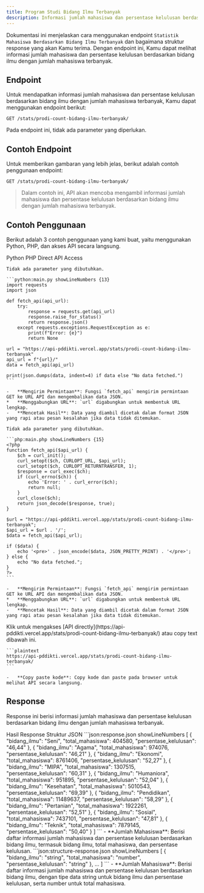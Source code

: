 ```yaml
---
title: Program Studi Bidang Ilmu Terbanyak
description: Informasi jumlah mahasiswa dan persentase kelulusan berdasarkan bidang ilmu dengan jumlah mahasiswa terbanyak.
---
```


Dokumentasi ini menjelaskan cara menggunakan endpoint `Statistik Mahasiswa Berdasarkan Bidang Ilmu Terbanyak` dan bagaimana struktur response yang akan Kamu terima. Dengan endpoint ini, Kamu dapat melihat informasi jumlah mahasiswa dan persentase kelulusan berdasarkan bidang ilmu dengan jumlah mahasiswa terbanyak.

## Endpoint

Untuk mendapatkan informasi jumlah mahasiswa dan persentase kelulusan berdasarkan bidang ilmu dengan jumlah mahasiswa terbanyak, Kamu dapat menggunakan endpoint berikut:

```plaintext
GET /stats/prodi-count-bidang-ilmu-terbanyak/
```

Pada endpoint ini, tidak ada parameter yang diperlukan.

## Contoh Endpoint

Untuk memberikan gambaran yang lebih jelas, berikut adalah contoh penggunaan endpoint:

```plaintext
GET /stats/prodi-count-bidang-ilmu-terbanyak/
```

> Dalam contoh ini, API akan mencoba mengambil informasi jumlah mahasiswa dan persentase kelulusan berdasarkan bidang ilmu dengan jumlah mahasiswa terbanyak.

## Contoh Penggunaan

Berikut adalah 3 contoh penggunaan yang kami buat, yaitu menggunakan Python, PHP, dan akses API secara langsung.

<Tabs defaultValue="python" className="pt-5 pb-1">
  <TabsList>
    <TabsTrigger value="python">Python</TabsTrigger>
    <TabsTrigger value="php">PHP</TabsTrigger>
    <TabsTrigger value="direct">Direct API Access</TabsTrigger>
  </TabsList>
  <TabsContent value="python">

    Tidak ada parameter yang dibutuhkan.

    ```python:main.py showLineNumbers {13}
    import requests
    import json

    def fetch_api(api_url):
        try:
            response = requests.get(api_url)
            response.raise_for_status()
            return response.json()
        except requests.exceptions.RequestException as e:
            print(f"Error: {e}")
            return None

    url = "https://api-pddikti.vercel.app/stats/prodi-count-bidang-ilmu-terbanyak"
    api_url = f"{url}/"
    data = fetch_api(api_url)

    print(json.dumps(data, indent=4) if data else "No data fetched.")
    ```

    -   **Mengirim Permintaan**: Fungsi `fetch_api` mengirim permintaan GET ke URL API dan mengembalikan data JSON.
    *   **Menggabungkan URL**: `url` digabungkan untuk membentuk URL lengkap.
    -   **Mencetak Hasil**: Data yang diambil dicetak dalam format JSON yang rapi atau pesan kesalahan jika data tidak ditemukan.
  </TabsContent>
  <TabsContent value="php">

    Tidak ada parameter yang dibutuhkan.

    ```php:main.php showLineNumbers {15}
    <?php
    function fetch_api($api_url) {
        $ch = curl_init();
        curl_setopt($ch, CURLOPT_URL, $api_url);
        curl_setopt($ch, CURLOPT_RETURNTRANSFER, 1);
        $response = curl_exec($ch);
        if (curl_errno($ch)) {
            echo 'Error: ' . curl_error($ch);
            return null;
        }
        curl_close($ch);
        return json_decode($response, true);
    }

    $url = "https://api-pddikti.vercel.app/stats/prodi-count-bidang-ilmu-terbanyak";
    $api_url = $url . '/';
    $data = fetch_api($api_url);

    if ($data) {
        echo '<pre>' . json_encode($data, JSON_PRETTY_PRINT) . '</pre>';
    } else {
        echo "No data fetched.";
    }
    ?>
    ```

    -   **Mengirim Permintaan**: Fungsi `fetch_api` mengirim permintaan GET ke URL API dan mengembalikan data JSON.
    *   **Menggabungkan URL**: `url` digabungkan untuk membentuk URL lengkap.
    -   **Mencetak Hasil**: Data yang diambil dicetak dalam format JSON yang rapi atau pesan kesalahan jika data tidak ditemukan.
  </TabsContent>
  <TabsContent value="direct">
    Klik untuk mengakses [API directly](https://api-pddikti.vercel.app/stats/prodi-count-bidang-ilmu-terbanyak/) atau copy text dibawah ini.

    ```plaintext
    https://api-pddikti.vercel.app/stats/prodi-count-bidang-ilmu-terbanyak/
    ```

    -   **Copy paste kode**: Copy kode dan paste pada browser untuk melihat API secara langsung.
  </TabsContent>
</Tabs>

## Response

Response ini berisi informasi jumlah mahasiswa dan persentase kelulusan berdasarkan bidang ilmu dengan jumlah mahasiswa terbanyak.

<Tabs defaultValue="hasil" className="pt-5 pb-1">
  <TabsList>
    <TabsTrigger value="hasil">Hasil Response</TabsTrigger>
    <TabsTrigger value="struktur">Struktur JSON</TabsTrigger>
  </TabsList>
  <TabsContent value="hasil">
    ```json:response.json showLineNumbers
    [
        {
            "bidang_ilmu": "Seni",
            "total_mahasiswa": 404580,
            "persentase_kelulusan": "46,44"
        },
         {
            "bidang_ilmu": "Agama",
            "total_mahasiswa": 974076,
             "persentase_kelulusan": "46,21"
        },
         {
             "bidang_ilmu": "Ekonomi",
            "total_mahasiswa": 8761406,
             "persentase_kelulusan": "52,27"
        },
        {
            "bidang_ilmu": "MIPA",
             "total_mahasiswa": 1307515,
            "persentase_kelulusan": "60,31"
        },
        {
            "bidang_ilmu": "Humaniora",
            "total_mahasiswa": 951895,
            "persentase_kelulusan": "52,04"
        },
        {
           "bidang_ilmu": "Kesehatan",
            "total_mahasiswa": 5010543,
            "persentase_kelulusan": "69,39"
        },
        {
           "bidang_ilmu": "Pendidikan",
            "total_mahasiswa": 11489637,
            "persentase_kelulusan": "58,29"
        },
        {
            "bidang_ilmu": "Pertanian",
             "total_mahasiswa": 1922261,
            "persentase_kelulusan": "52,51"
        },
        {
             "bidang_ilmu": "Sosial",
            "total_mahasiswa": 7437101,
            "persentase_kelulusan": "47,81"
        },
        {
             "bidang_ilmu": "Teknik",
             "total_mahasiswa": 7879145,
            "persentase_kelulusan": "50,40"
        }
    ]
    ```
    -   **Jumlah Mahasiswa**: Berisi daftar informasi jumlah mahasiswa dan persentase kelulusan berdasarkan bidang ilmu, termasuk bidang ilmu, total mahasiswa, dan persentase kelulusan.
  </TabsContent>
  <TabsContent value="struktur">
    ```json:structure-response.json showLineNumbers
    [
        {
            "bidang_ilmu": "string",
            "total_mahasiswa": "number",
            "persentase_kelulusan": "string"
        },
        ...
    ]
    ```
    -   **Jumlah Mahasiswa**: Berisi daftar informasi jumlah mahasiswa dan persentase kelulusan berdasarkan bidang ilmu, dengan tipe data string untuk bidang ilmu dan persentase kelulusan, serta number untuk total mahasiswa.
  </TabsContent>
</Tabs>